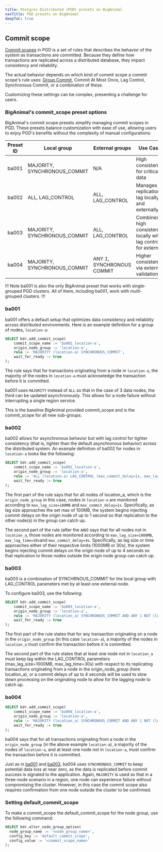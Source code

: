 ```yaml
---
title: Postgres Distributed (PGD) presets on BigAnimal
navTitle: PGD presets on BigAnimal
deepToC: true
---
```


## Commit scope

[Commit scopes](../../../pgd/latest/durability/commit-scopes.mdx) in PGD is a set of rules that describes the behavior of the system as transactions are committed. Because they define how transactions are replicated across a distributed database, they impact consistency and reliability.

The actual behavior depends on which kind of commit scope a commit scope's rule uses: [Group Commit](), Commit At Most Once, Lag Control, Synchronous Commit, or a combination of these.

Customizing these settings can be complex, presenting a challenge for users. 

### BigAnimal's commit_scope preset options

BigAnimal's commit scope presets simplify managing commit scopes in PGD. These presets balance customization with ease of use, allowing users to enjoy PGD's benefits without the complexity of manual configurations:

| Preset ID | Local group         | External groups     | Use Case                             |
|-----------|---------------------|--------------------|--------------------------------------|
| ba001     | MAJORITY, SYNCHRONOUS_COMMIT  | N/A                | High consistency for critical data   |
| ba002     | ALL, LAG_CONTROL         | ALL, LAG_CONTROL        | Manages replication lag locally and externally |
| ba003     | MAJORITY, SYNCHRONOUS_COMMIT  | ALL, LAG_CONTROL        | Combines high consistency locally with lag control for external|
| ba004     | MAJORITY, SYNCHRONOUS_COMMIT  | ANY 1, SYNCHRONOUS COMMIT | Higher consistency via external validation |

!!! Note
ba001 is also the only BigAnimal preset that works with single-grouped PGD clusters. All of them, including ba001, work with multi-grouped clusters.
!!!

### ba001

ba001 offers a default setup that optimizes data consistency and reliability across distributed environments. Here is an example definition for a group of nodes, `location-a`:

```sql
SELECT bdr.add_commit_scope(
    commit_scope_name := 'ba001_location-a',
    origin_node_group := 'location-a',
    rule := 'MAJORITY (location-a) SYNCHRONOUS_COMMIT',
    wait_for_ready := true
);
```

The rule says that for transactions originating from a node in `location-a`, the majority of the nodes in `location-a` must acknowledge the transaction before it is committed.

ba001 uses `MAJORITY` instead of `ALL` so that in the case of 3 data nodes, the third can be updated asynchronously. This allows for a node failure without interrupting a single region service. 

This is the baseline BigAnimal provided commit_scope and is the commit_scope for all new sub-groups.

### ba002

ba002 allows for asynchronous behavior but with lag control for tighter consistency (that is, tighter than the default asynchronous behavior) across the distributed system. An example definition of ba002 for nodes in `location-a` looks like the following:

```sql
SELECT bdr.add_commit_scope(
    commit_scope_name := 'ba002_location-a',
    origin_node_group := 'location-a',
    rule := 'ALL (location-a) LAG_CONTROL (max_commit_delay=1s, max_lag_size=100MB) AND ALL NOT (location-a) LAG_CONTROL (max_lag_size=1000MB, max_commit_delay=4s, max_lag_time=30s)',
    wait_for_ready := true
);
```

The first part of the rule says that for all nodes of location_a, which is the `origin_node_group` in this case, nodes in `location-a` are monitored according to `max_lag_size=100MB` and `max_commit_delay=1s`. Specifically, as lag size approaches the set max of 100MB, the system begins injecting commit delays on the origin node of up to 1 second so that replication to the other node(s) in the group can catch up.

The second part of the rule (after the `AND`) says that for all nodes not in `location_a`, those nodes are monitored according to `max_lag_size=1000MB`, `max_lag_time=30s`and `max_commit_delay=4s`. Specifically, as lag size or time approaches either of their respective limits (1000MB or 30s), the system begins injecting commit delays on the origin node of up to 4 seconds so that replication to those nodes outside the origin node group can catch up.

### ba003

ba003 is a combination of SYNCHRNOUS_COMMIT for the local group with LAG_CONTROL parameters met by at least one external node.

To configure ba003, use the following:

```sql
SELECT bdr.add_commit_scope(
    commit_scope_name := 'ba003_location-a',
    origin_node_group := 'location-a',
    rule := 'MAJORITY (location_a) SYNCHRONOUS_COMMIT AND ANY 1 NOT (location_a) LAG_CONTROL (max_lag_size=1000MB, max_commit_delay=4s, max_lag_time=30s)',
    wait_for_ready := true
);
```

The first part of the rule states that for any transaction originating on a node in the `origin_node_group` (in this case `location-a`), a majority of the nodes in `location_a` must confirm the transaction before it is committed. 

The second part of the rule states that at least one node not in `location_a` must keep lag within the LAG_CONTROL parameters (max_lag_size=1000MB, max_lag_time=30s) with respect to its replicating transactions originating from a node in the origin_node_group (here location_a), or a commit delays of up to 4 seconds will be used to slow down processing on the originating node to allow for the lagging node to catch up.


### ba004

```sql
SELECT bdr.add_commit_scope(
    commit_scope_name := 'ba004_location-a',
    origin_node_group := 'location-a',
    rule := 'MAJORITY (location_a) SYNCHRONOUS_COMMIT AND ANY 1 NOT (location_a) SYNCHRONOUS_COMMIT',
    wait_for_ready := true
);
```

ba004 says that for all transactions originating from a node in the `origin_node_group` (in the above example `location-a`), a majority of the nodes of `location-a`, and at least one node not in `location-a`, must confirm the transaction before it is committed.

Just as in [ba001](#ba001) and [ba003](#ba003), ba004 uses `SYNCHRONOUS_COMMIT` to keep potential data loss at near zero, as the data is replicated before commit success is signaled to the application. Again, `MAJORITY` is used so that in a three-node scenario in a region, one node can experience failure without compromising the cluster. However, in this case the commit scope also requires confirmation from one node outside the cluster to be confirmed.

### Setting default_commit_scope

To make a commit_scope the default_commit_scope for the node group, use the following command:

```sql
SELECT bdr.alter_node_group_option(
  node_group_name := '<node_group_name>',
  config_key := 'default_commit_scope',
  config_value := '<commit_scope_name>'
);
```











<!-- Why BigAnimal's management of commit scope matters. Discuss the strategic advantage of using BigAnimal's managed commit scopes. Explain how it supports business objectives like recovery point objectives (RPO).

<!-- Conclusion - Recap the importance of understanding commit scopes within PGD on BigAnimal. Encourage customers to explore further or contact support for deeper insights. -->





<!-- ## Security presets -->

<!-- ## Peformance and optimization presets -->

<!-- ## Backup and recovery presets -->

<!-- ## Scaling and resource management presets -->


